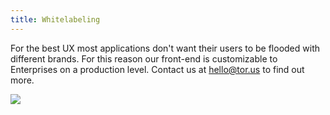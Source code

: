 ```yaml
---
title: Whitelabeling
---
```


For the best UX most applications don't want their users to be flooded with
different brands. For this reason our front-end is customizable to Enterprises
on a production level. Contact us at hello@tor.us to find out more.

![](/contents/new-binance.png)
